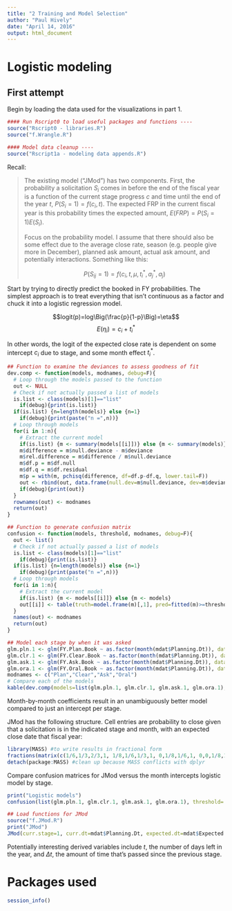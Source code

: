 ```yaml
---
title: "2 Training and Model Selection"
author: "Paul Hively"
date: "April 14, 2016"
output: html_document
---
```


# Logistic modeling

## First attempt

Begin by loading the data used for the visualizations in part 1.

```r
#### Run Rscript0 to load useful packages and functions ----
source("Rscript0 - libraries.R")
source("f.Wrangle.R")
```
```r
#### Model data cleanup ----
source("Rscript1a - modeling data appends.R")
```

Recall:

> The existing model ("JMod") has two components. First, the probability a solicitation $S_{i}$ comes in before the end of the fiscal year is a function of the current stage progress $c$ and time until the end of the year $t$, $P(S_{i}=1)=f(c_{i},t)$. The expected FRP in the current fiscal year is this probability times the expected amount, $E(FRP)=P(S_{i}=1)E(S_{i})$.
>
> Focus on the probability model. I assume that there should also be some effect due to the average close rate, season (e.g. people give more in December), planned ask amount, actual ask amount, and potentially interactions. Something like this:
>
> $$P(S_{ij}=1)=f(c_{i},t,\mu,t_{i}^{*},a_{j}^{*},a_{j})$$

Start by trying to directly predict the booked in FY probabilities. The simplest approach is to treat everything that isn't continuous as a factor and chuck it into a logistic regression model.

$$logit(p)=log\Big(\frac{p}{1-p}\Big)=\eta$$
$$E(\eta_{i})=c_{i}+t_{i}^{*}$$

In other words, the logit of the expected close rate is dependent on some intercept $c_{i}$ due to stage, and some month effect $t_{i}^{*}$.

```r
## Function to examine the deviances to assess goodness of fit
dev.comp <- function(models, modnames, debug=F){
  # Loop through the models passed to the function
  out <- NULL
  # Check if not actually passed a list of models
  is.list <- class(models)[1]=="list"
    if(debug){print(is.list)}
  if(is.list) {n=length(models)} else {n=1}
    if(debug){print(paste("n =",n))}
  # Loop through models
  for(i in 1:n){
    # Extract the current model
    if(is.list) {m <- summary(models[[i]])} else {m <- summary(models)}
    m$difference = m$null.deviance - m$deviance
    m$rel.difference = m$difference / m$null.deviance
    m$df.p = m$df.null
    m$df.q = m$df.residual
    m$p = with(m, pchisq(difference, df=df.p-df.q, lower.tail=F))
    out <- rbind(out, data.frame(null.dev=m$null.deviance, dev=m$deviance, diff=m$difference, rel.diff=m$rel.difference, df.p=m$df.p, df.q=m$df.q, p=m$p))
    if(debug){print(out)}
  }
  rownames(out) <- modnames
  return(out)
}

## Function to generate confusion matrix
confusion <- function(models, threshold, modnames, debug=F){
  out <- list()
  # Check if not actually passed a list of models
  is.list <- class(models)[1]=="list"
    if(debug){print(is.list)}
  if(is.list) {n=length(models)} else {n=1}
    if(debug){print(paste("n =",n))}
  # Loop through models
  for(i in 1:n){
    # Extract the current model
    if(is.list) {m <- models[[i]]} else {m <- models}
    out[[i]] <- table(truth=model.frame(m)[,1], pred=fitted(m)>=threshold)
  }
  names(out) <- modnames
  return(out)
}
```
```r
## Model each stage by when it was asked 
glm.pln.1 <- glm(FY.Plan.Book ~ as.factor(month(mdat$Planning.Dt)), data=mdat, family=binomial())
glm.clr.1 <- glm(FY.Clear.Book ~ as.factor(month(mdat$Planning.Dt)), data=mdat, family=binomial())
glm.ask.1 <- glm(FY.Ask.Book ~ as.factor(month(mdat$Planning.Dt)), data=mdat, family=binomial())
glm.ora.1 <- glm(FY.Oral.Book ~ as.factor(month(mdat$Planning.Dt)), data=mdat, family=binomial())
modnames <- c("Plan","Clear","Ask","Oral")
# Compare each of the models
kable(dev.comp(models=list(glm.pln.1, glm.clr.1, glm.ask.1, glm.ora.1), modnames=modnames, debug=F), digits=3)
```

Month-by-month coefficients result in an unambiguously better model compared to just an intercept per stage.

JMod has the following structure. Cell entries are probability to close given that a solicitation is in the indicated stage and month, with an expected close date that fiscal year:

```r
library(MASS) #to write results in fractional form
fractions(matrix(c(1/6,1/3,2/3,1, 1/8,1/6,1/3,1, 0,1/8,1/6,1, 0,0,1/8,1), nrow=4, dimnames=list(c(Stage=c("Plan","Clear","Ask","Oral")), c("July.to.Feb", "Mar.to.Apr", "May", "June"))))
detach(package:MASS) #clean up because MASS conflicts with dplyr
```

Compare confusion matrices for JMod versus the month intercepts logistic model by stage.

```r
print("Logistic models")
confusion(list(glm.pln.1, glm.clr.1, glm.ask.1, glm.ora.1), threshold=.5, modnames=modnames, debug=F)
```

```r
## Load functions for JMod
source("f.JMod.R")
print("JMod")
JMod(curr.stage=1, curr.dt=mdat$Planning.Dt, expected.dt=mdat$Expected.Dt)$probability
```

Potentially interesting derived variables include $t$, the number of days left in the year, and $\Delta t$, the amount of time that's passed since the previous stage.

# Packages used
```r
session_info()
```